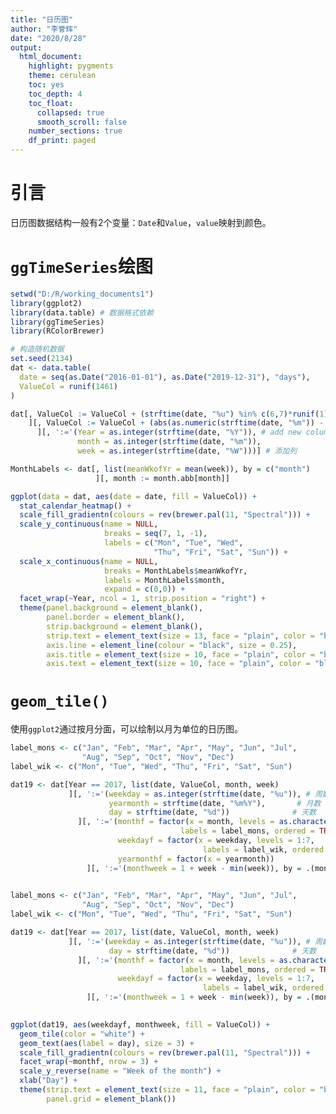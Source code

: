 ---
title: "日历图"
author: "李誉辉"
date: "2020/8/28"
output: 
  html_document:
    highlight: pygments
    theme: cerulean
    toc: yes
    toc_depth: 4
    toc_float:
      collapsed: true
      smooth_scroll: false
    number_sections: true
    df_print: paged
---

# 引言
日历图数据结构一般有2个变量：`Date`和`Value`，`value`映射到颜色。   

# `ggTimeSeries`绘图
```{r, max.print = 18, row.print = 6, tidy=FALSE, message=FALSE, results="hold", warning=FALSE, cache=FALSE, fig.show="hold"}
setwd("D:/R/working_documents1")
library(ggplot2)
library(data.table) # 数据格式依赖
library(ggTimeSeries)
library(RColorBrewer)

# 构造随机数据
set.seed(2134)
dat <- data.table(
  date = seq(as.Date("2016-01-01"), as.Date("2019-12-31"), "days"),
  ValueCol = runif(1461)
)

dat[, ValueCol := ValueCol + (strftime(date, "%u") %in% c(6,7)*runif(1)*0.75)
    ][, ValueCol := ValueCol + (abs(as.numeric(strftime(date, "%m")) - 6.5))*runif(1)*0.75
      ][, ':='(Year = as.integer(strftime(date, "%Y")), # add new column
               month = as.integer(strftime(date, "%m")),
               week = as.integer(strftime(date, "%W")))] # 添加列

MonthLabels <- dat[, list(meanWkofYr = mean(week)), by = c("month")
                   ][, month := month.abb[month]]


```


```{r, max.print = 18, row.print = 6, tidy=FALSE, message=FALSE, results="hold", warning=FALSE, cache=FALSE, fig.show="hold", fig.width=12, fig.height=8}
ggplot(data = dat, aes(date = date, fill = ValueCol)) + 
  stat_calendar_heatmap() + 
  scale_fill_gradientn(colours = rev(brewer.pal(11, "Spectral"))) + 
  scale_y_continuous(name = NULL,
                     breaks = seq(7, 1, -1), 
                     labels = c("Mon", "Tue", "Wed", 
                                "Thu", "Fri", "Sat", "Sun")) + 
  scale_x_continuous(name = NULL, 
                     breaks = MonthLabels$meanWkofYr, 
                     labels = MonthLabels$month, 
                     expand = c(0,0)) + 
  facet_wrap(~Year, ncol = 1, strip.position = "right") + 
  theme(panel.background = element_blank(),
        panel.border = element_blank(),
        strip.background = element_blank(),
        strip.text = element_text(size = 13, face = "plain", color = "black"),
        axis.line = element_line(colour = "black", size = 0.25),
        axis.title = element_text(size = 10, face = "plain", color = "black"),
        axis.text = element_text(size = 10, face = "plain", color = "black"))


```

# `geom_tile()`
使用`ggplot2`通过按月分面，可以绘制以月为单位的日历图。  
```{r, max.print = 18, row.print = 6, tidy=FALSE, message=FALSE, results="hold", warning=FALSE, cache=FALSE, fig.show="hold"}
label_mons <- c("Jan", "Feb", "Mar", "Apr", "May", "Jun", "Jul", 
                "Aug", "Sep", "Oct", "Nov", "Dec")
label_wik <- c("Mon", "Tue", "Wed", "Thu", "Fri", "Sat", "Sun")

dat19 <- dat[Year == 2017, list(date, ValueCol, month, week)
             ][, ':='(weekday = as.integer(strftime(date, "%u")), # 周数
                      yearmonth = strftime(date, "%m%Y"),       # 月数
                      day = strftime(date, "%d"))              # 天数
               ][, ':='(monthf = factor(x = month, levels = as.character(1:12),
                                      labels = label_mons, ordered = TRUE),
                        weekdayf = factor(x = weekday, levels = 1:7, 
                                           labels = label_wik, ordered = TRUE),
                        yearmonthf = factor(x = yearmonth))
                 ][, ':='(monthweek = 1 + week - min(week)), by = .(monthf)] # 分组聚合
        
```

```{r, max.print = 18, row.print = 6, tidy=FALSE, message=FALSE, results="hold", warning=FALSE, cache=FALSE, fig.show="hold"}
label_mons <- c("Jan", "Feb", "Mar", "Apr", "May", "Jun", "Jul", 
                "Aug", "Sep", "Oct", "Nov", "Dec")
label_wik <- c("Mon", "Tue", "Wed", "Thu", "Fri", "Sat", "Sun")

dat19 <- dat[Year == 2017, list(date, ValueCol, month, week)
             ][, ':='(weekday = as.integer(strftime(date, "%u")), # 周数
                      day = strftime(date, "%d"))              # 天数
               ][, ':='(monthf = factor(x = month, levels = as.character(1:12),
                                      labels = label_mons, ordered = TRUE),
                        weekdayf = factor(x = weekday, levels = 1:7, 
                                           labels = label_wik, ordered = TRUE))
                 ][, ':='(monthweek = 1 + week - min(week)), by = .(monthf)] # 分组聚合
        
```

```{r, max.print = 18, row.print = 6, tidy=FALSE, message=FALSE, results="hold", warning=FALSE, cache=FALSE, fig.show="hold", fig.width=12, fig.height=8}
ggplot(dat19, aes(weekdayf, monthweek, fill = ValueCol)) + 
  geom_tile(color = "white") + 
  geom_text(aes(label = day), size = 3) + 
  scale_fill_gradientn(colours = rev(brewer.pal(11, "Spectral"))) + 
  facet_wrap(~monthf, nrow = 3) + 
  scale_y_reverse(name = "Week of the month") + 
  xlab("Day") +
  theme(strip.text = element_text(size = 11, face = "plain", color = "black"),
        panel.grid = element_blank())


```

```{r, max.print = 18, row.print = 6, tidy=FALSE, message=FALSE, results="hold", warning=FALSE, cache=FALSE, fig.show="hold"}



```

```{r, max.print = 18, row.print = 6, tidy=FALSE, message=FALSE, results="hold", warning=FALSE, cache=FALSE, fig.show="hold"}



```


```{r, max.print = 18, row.print = 6, tidy=FALSE, message=FALSE, results="hold", warning=FALSE, cache=FALSE, fig.show="hold"}



```

```{r, max.print = 18, row.print = 6, tidy=FALSE, message=FALSE, results="hold", warning=FALSE, cache=FALSE, fig.show="hold"}



```

```{r, max.print = 18, row.print = 6, tidy=FALSE, message=FALSE, results="hold", warning=FALSE, cache=FALSE, fig.show="hold"}



```


```{r, max.print = 18, row.print = 6, tidy=FALSE, message=FALSE, results="hold", warning=FALSE, cache=FALSE, fig.show="hold"}



```

```{r, max.print = 18, row.print = 6, tidy=FALSE, message=FALSE, results="hold", warning=FALSE, cache=FALSE, fig.show="hold"}



```

```{r, max.print = 18, row.print = 6, tidy=FALSE, message=FALSE, results="hold", warning=FALSE, cache=FALSE, fig.show="hold"}



```


